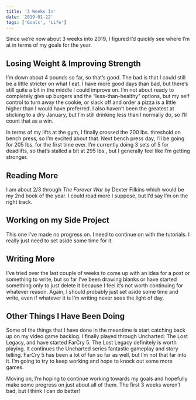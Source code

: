 ```yaml
---
title: '3 Weeks In'
date: '2019-01-22'
tags: ['Goals', 'Life']
---
```


Since we’re now about 3 weeks into 2019, I figured I’d quickly see where I’m at in terms of my goals for the year.

## Losing Weight & Improving Strength

I’m down about 4 pounds so far, so that’s good. The bad is that I could still be a little stricter on what I eat. I have more good days than bad, but there’s still quite a bit in the middle I could improve on. I’m not about ready to completely give up burgers and the “less-than-healthy” options, but my self control to turn away the cookie, or slack off and order a pizza is a little higher than I would have preferred. I also haven’t been the greatest at sticking to a dry January, but I’m still drinking less than I normally do, so I’ll count that as a win.

In terms of my lifts at the gym, I finally crossed the 200 lbs. threshold on bench press, so I’m excited about that. Next bench press day, I’ll be going for 205 lbs. for the first time ever. I’m currently doing 3 sets of 5 for deadlifts, so that’s stalled a bit at 295 lbs., but I generally feel like I’m getting stronger.

## Reading More

I am about 2/3 through _The Forever War_ by Dexter Filkins which would be my 2nd book of the year. I could read more I suppose, but I’d say I’m on the right track.

## Working on my Side Project

This one I’ve made no progress on. I need to continue on with the tutorials. I really just need to set aside some time for it.

## Writing More

I’ve tried over the last couple of weeks to come up with an idea for a post or something to write, but so far I’ve been drawing blanks or have started something only to just delete it because I feel it’s not worth continuing for whatever reason. Again, I should probably just set aside some time and write, even if whatever it is I’m writing never sees the light of day.

## Other Things I Have Been Doing

Some of the things that I have done in the meantime is start catching back up on my video game backlog. I finally played through Uncharted: The Lost Legacy, and have started FarCry 5. The Lost Legacy definitely is worth playing. It continues the Uncharted series fantastic gameplay and story telling. FarCry 5 has been a lot of fun so far as well, but I’m not that far into it. I’m going to try to keep working and hope to knock out some more games.

Moving on, I’m hoping to continue working towards my goals and hopefully make some progress on just about all of them. The first 3 weeks weren’t bad, but I think I can do better!
